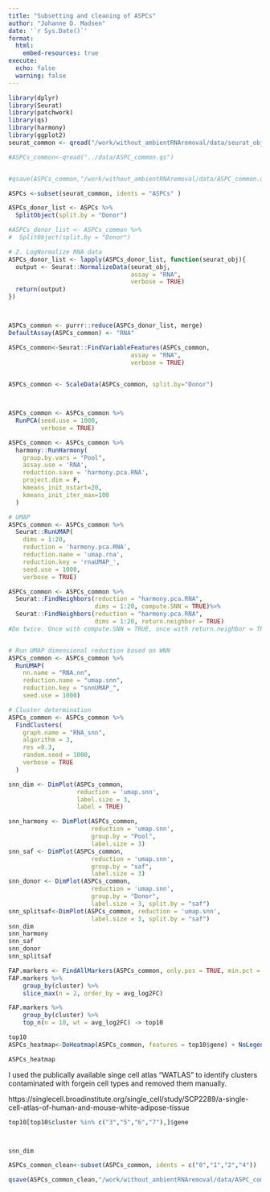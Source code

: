 ```yaml
---
title: "Subsetting and cleaning of ASPCs"
author: "Johanne D. Madsen"
date: '`r Sys.Date()`'
format:
  html:
    embed-resources: true
execute: 
  echo: false
  warning: false
---
```


```r

library(dplyr)
library(Seurat)
library(patchwork)
library(qs)
library(harmony)
library(ggplot2)
seurat_common <- qread("/work/without_ambientRNAremoval/data/seurat_object_annotated.qs")

#ASPCs_common<-qread("../data/ASPC_common.qs")


#qsave(ASPCs_common,"/work/without_ambientRNAremoval/data/ASPC_common.qs")
```

```r
ASPCs <-subset(seurat_common, idents = "ASPCs" )

ASPCs_donor_list <- ASPCs %>%
  SplitObject(split.by = "Donor")

#ASPCs_donor_list <- ASPCs_common %>%
#  SplitObject(split.by = "Donor")

# 2. LogNormalize RNA data
ASPCs_donor_list <- lapply(ASPCs_donor_list, function(seurat_obj){
  output <- Seurat::NormalizeData(seurat_obj,
                                  assay = "RNA",
                                  verbose = TRUE)
  return(output)
})



ASPCs_common <- purrr::reduce(ASPCs_donor_list, merge)
DefaultAssay(ASPCs_common) <- "RNA"

ASPCs_common<-Seurat::FindVariableFeatures(ASPCs_common,
                                  assay = "RNA",
                                  verbose = TRUE)

 
ASPCs_common <- ScaleData(ASPCs_common, split.by="Donor")



ASPCs_common <- ASPCs_common %>%
  RunPCA(seed.use = 1000,
         verbose = TRUE)
```


```r
ASPCs_common <- ASPCs_common %>%
  harmony::RunHarmony(
    group.by.vars = "Pool",
    assay.use = 'RNA',
    reduction.save = 'harmony.pca.RNA',
    project.dim = F,
    kmeans_init_nstart=20,
    kmeans_init_iter_max=100
  )

# UMAP
ASPCs_common <- ASPCs_common %>%
  Seurat::RunUMAP(
    dims = 1:20,
    reduction = 'harmony.pca.RNA',
    reduction.name = 'umap.rna',
    reduction.key = 'rnaUMAP_',
    seed.use = 1000,
    verbose = TRUE)

```

```r
ASPCs_common <- ASPCs_common %>%
  Seurat::FindNeighbors(reduction = "harmony.pca.RNA",
                        dims = 1:20, compute.SNN = TRUE)%>% 
  Seurat::FindNeighbors(reduction = "harmony.pca.RNA",
                        dims = 1:20, return.neighbor = TRUE)
#Do twice. Once with compute.SNN = TRUE, once with return.neighbor = TRUE. Can't run both


# Run UMAP dimensional reduction based on WNN
ASPCs_common <- ASPCs_common %>%
  RunUMAP(
    nn.name = "RNA.nn",
    reduction.name = "umap.snn",
    reduction.key = "snnUMAP_",
    seed.use = 1000)

# Cluster determination
ASPCs_common <- ASPCs_common %>%
  FindClusters(
    graph.name = "RNA_snn",
    algorithm = 3,
    res =0.3,
    random.seed = 1000,
    verbose = TRUE
  )

```


```r


snn_dim <- DimPlot(ASPCs_common,
                   reduction = 'umap.snn',
                   label.size = 3,
                   label = TRUE)

snn_harmony <- DimPlot(ASPCs_common,
                       reduction = 'umap.snn',
                       group.by = "Pool",
                       label.size = 3)
snn_saf <- DimPlot(ASPCs_common,
                       reduction = 'umap.snn',
                       group.by = "saf",
                       label.size = 3)
snn_donor <- DimPlot(ASPCs_common,
                       reduction = 'umap.snn',
                       group.by = "Donor",
                       label.size = 3, split.by = "saf")
snn_splitsaf<-DimPlot(ASPCs_common, reduction = 'umap.snn',
                       label.size = 3, split.by = "saf")
snn_dim 
snn_harmony
snn_saf
snn_donor
snn_splitsaf

```

```r
FAP.markers <- FindAllMarkers(ASPCs_common, only.pos = TRUE, min.pct = 0.25, logfc.threshold = 0.25)
FAP.markers %>%
    group_by(cluster) %>%
    slice_max(n = 2, order_by = avg_log2FC)

FAP.markers %>%
    group_by(cluster) %>%
    top_n(n = 10, wt = avg_log2FC) -> top10

top10
ASPCs_heatmap<-DoHeatmap(ASPCs_common, features = top10$gene) + NoLegend()

ASPCs_heatmap
```

I used the publically available singe cell atlas "WATLAS" to identify clusters contaminated with forgein cell types and removed them manually.

https://singlecell.broadinstitute.org/single_cell/study/SCP2289/a-single-cell-atlas-of-human-and-mouse-white-adipose-tissue 
```r
top10[top10$cluster %in% c("3","5","6","7"),]$gene



snn_dim 
```

```r
ASPCs_common_clean<-subset(ASPCs_common, idents = c("0","1","2","4"))

qsave(ASPCs_common_clean,"/work/without_ambientRNAremoval/data/ASPC_common_clean.qs")
```




